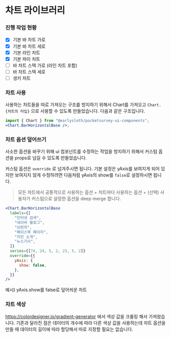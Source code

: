
<Meta title="MDX/Chart" component={Chart} />

# 차트 라이브러리

### 진행 작업 현황

- [x] 기본 바 차트 가로
- [x] 기본 바 차트 세로
- [x] 기본 라인 차트
- [x] 기본 파이 차트
- [ ] 바 차트 스택 가로 (라인 차트 포함)
- [ ] 바 차트 스택 세로
- [ ] 생키 차트

### 차트 사용

사용하는 차트들을 따로 가져오는 구조를 방지하기 위해서 Chart를 가져오고 `Chart.{차트의 타입}` 으로 사용할 수 있도록 만들었습니다. 다음과 같은 구조입니다.

```jsx
import { Chart } from "@earlysloth/pocketsurvey-ui-components";
<Chart.BarHorizontalBase />;
```

### 차트 옵션 덮어쓰기

사소한 옵션을 바꾸기 위해 ui 컴포넌트를 수정하는 작업을 방지하기 위해서 커스텀 옵션을 props로 넘길 수 있도록 만들었습니다.

커스텀 옵션은 `override` 로 넘겨주시면 됩니다. 기본 설정은 yAxis를 보여지게 되어 있지만 보여지지 않게 수정하려면 다음처럼 yAxis의 show를 `false`로 설정하시면 됩니다.

> 모든 차트에서 공통적으로 사용하는 옵션 + 차트마다 사용하는 옵션 + (선택) 사용자가 커스텀으로 설정한 옵션을 deep merge 합니다.

```jsx
<Chart.BarHorizontalBase
  labels={[
    "인터넷 검색",
    "네이버 블로그",
    "브런치",
    "페이스북 페이지",
    "지인 소개",
    "뉴스기사",
  ]}
  series={[74, 24, 5, 2, 23, 5, 2]}
  override={{
    yAxis: {
      show: false,
    },
  }}
/>
```

<Preview>
  <Story name="chart MDX">
    <p>예시) yAxis.show를 false로 덮어씌운 차트</p>
    <Chart.BarHorizontalBase
      labels={[
        "인터넷 검색",
        "네이버 블로그",
        "브런치",
        "페이스북 페이지",
        "지인 소개",
        "뉴스기사",
      ]}
      series={[74, 24, 5, 2, 23, 5, 2]}
      override={{
        yAxis: {
          show: false,
        },
      }}
    />
  </Story>
</Preview>

### 차트 색상

https://colordesigner.io/gradient-generator 에서 색상 값을 크롤링 해서 가져왔습니다. 기존과 달라진 점은 데이터의 개수에 따라 다른 색상 값을 사용하는데 차트 옵션을 만들 때 데이터의 길이에 따라 할당해서 따로 지정할 필요는 없습니다.
